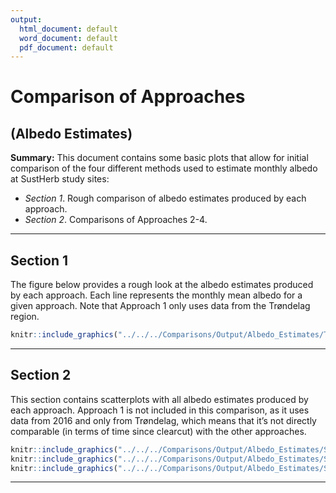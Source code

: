 ```yaml
---
output:
  html_document: default
  word_document: default
  pdf_document: default
---
```


# Comparison of Approaches
## (Albedo Estimates)

**Summary:**
This document contains some basic plots that allow for initial comparison of the four different methods used to estimate monthly albedo at SustHerb study sites:

* *Section 1*. Rough comparison of albedo estimates produced by each approach.
* *Section 2*. Comparisons of Approaches 2-4.

***

## Section 1
The figure below provides a rough look at the albedo estimates produced by each approach. Each line represents the monthly mean albedo for a given approach. Note that Approach 1 only uses data from the Trøndelag region.
  
```r

knitr::include_graphics("../../../Comparisons/Output/Albedo_Estimates/Time_Series/time_series_all_approaches.png")

```

***

\pagebreak

## Section 2
This section contains scatterplots with all albedo estimates produced by each approach. Approach 1 is not included in this comparison, as it uses data from 2016 and only from Trøndelag, which means that it's not directly comparable (in terms of time since clearcut) with the other approaches.

```r

knitr::include_graphics("../../../Comparisons/Output/Albedo_Estimates/Scatterplots/approach_2_vs_3.png")
knitr::include_graphics("../../../Comparisons/Output/Albedo_Estimates/Scatterplots/approach_2_vs_4.png")
knitr::include_graphics("../../../Comparisons/Output/Albedo_Estimates/Scatterplots/approach_3_vs_4.png")

```

***
